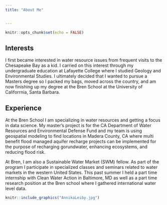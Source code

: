 ```yaml
---
title: "About Me"


---
```


```r
knitr::opts_chunk$set(echo = FALSE)

```

## Interests

I first became interested in water resource issues from frequent visits to the Chesapeake Bay as a kid. I carried on this interest through my undergraduate education at Lafayette College  where I studied Geology and Environmental Studies. I ultimately decided that I wanted to pursue a Masters degree so I packed my bags, moved across the country, and am now finishing up my degree at the Bren School at the University of Califorrnia, Santa Barbara.

## Experience

At the Bren School I am specializing in water resources and getting a focus in data science. My master's project is for the CA Department of Water Resources and Environmental Defense Fund and my team is using geospatial modeling to find locations in Madera County, CA where multi benefit flood managed aquifer recharge projects can be implemented for the purpose of recharging gorundwater, enhancing ecosystems, and reducing flood risk. 


At Bren, I am also a Sustainable Water Market (SWM) fellow. As part of the program I participate in specialized classes and seminars related to water markets in the western United States. This past summer I held a part time internship with Clean Water Action in Baltimore, MD as well as a part time research position at the Bren school where I gathered international water level data.

```r
knitr::include_graphics("AnnikaLeiby.jpg")
```


